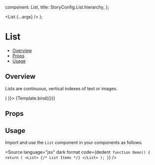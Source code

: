 
  component: List,
  title: StoryConfig.List.hierarchy,
};

<Meta title={meta.title} component={meta.component} />

  <List {...args} />
);

# List

- [Overview](#overview)
- [Props](#props)
- [Usage](#usage)

## Overview

Lists are continuous, vertical indexes of text or images.

<Canvas>
  <Story name="Overview" args={{
    children: (
      <>
        <ListItem disablePadding>
          <ListItemButton>
            <ListItemIcon>
              <ShieldCheckIcon />
            </ListItemIcon>
            <ListItemText primary="Security" />
          </ListItemButton>
        </ListItem>
        <ListItem disablePadding>
          <ListItemButton>
            <ListItemIcon>
              <ArrowRightToBracketIcon />
            </ListItemIcon>
            <ListItemText primary="Logout" />
          </ListItemButton>
        </ListItem>
      </>
    )
  }}>
    {Template.bind({})}
  </Story>
</Canvas>

## Props

<ArgsTable story="Overview" />

## Usage

Import and use the `List` component in your components as follows.

<Source
  language="jsx"
  dark
  format
  code={dedent`
function Demo() {
  return (
    <List>
      {/* List Items */}
    </List>
  );
}`}
/>
